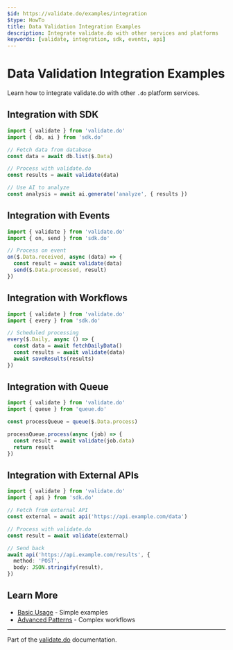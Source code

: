 ```yaml
---
$id: https://validate.do/examples/integration
$type: HowTo
title: Data Validation Integration Examples
description: Integrate validate.do with other services and platforms
keywords: [validate, integration, sdk, events, api]
---
```


# Data Validation Integration Examples

Learn how to integrate validate.do with other `.do` platform services.

## Integration with SDK

```typescript
import { validate } from 'validate.do'
import { db, ai } from 'sdk.do'

// Fetch data from database
const data = await db.list($.Data)

// Process with validate.do
const results = await validate(data)

// Use AI to analyze
const analysis = await ai.generate('analyze', { results })
```

## Integration with Events

```typescript
import { validate } from 'validate.do'
import { on, send } from 'sdk.do'

// Process on event
on($.Data.received, async (data) => {
  const result = await validate(data)
  send($.Data.processed, result)
})
```

## Integration with Workflows

```typescript
import { validate } from 'validate.do'
import { every } from 'sdk.do'

// Scheduled processing
every($.Daily, async () => {
  const data = await fetchDailyData()
  const results = await validate(data)
  await saveResults(results)
})
```

## Integration with Queue

```typescript
import { validate } from 'validate.do'
import { queue } from 'queue.do'

const processQueue = queue($.Data.process)

processQueue.process(async (job) => {
  const result = await validate(job.data)
  return result
})
```

## Integration with External APIs

```typescript
import { validate } from 'validate.do'
import { api } from 'sdk.do'

// Fetch from external API
const external = await api('https://api.example.com/data')

// Process with validate.do
const result = await validate(external)

// Send back
await api('https://api.example.com/results', {
  method: 'POST',
  body: JSON.stringify(result),
})
```

## Learn More

- [Basic Usage](./basic-usage) - Simple examples
- [Advanced Patterns](./advanced-patterns) - Complex workflows

---

Part of the [validate.do](https://validate.do) documentation.
